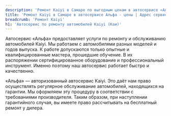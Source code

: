 ```yaml
---
description: 'Ремонт Kaiyi в Самаре по выгодным ценам в автосервисе «Альфа». Приглашаем всех владельцев Kaiyi на техническое обслуживание!'
title: 'Ремонт Kaiyi в Самаре в автосервисе Альфа - цены | Адрес сервиса Каи'
breadcrumb: 'Ремонт Kaiyi'
h1: 'Автосервис по ремонту автомобилей Kaiyi (Каи)'
---
```


<p>
	 Автосервис «Альфа» предоставляет услуги по ремонту и обслуживанию автомобилей Kaiyi. Мы работаем с автомобилями разных моделей и годов выпуска. К работе допускаются только опытные и квалифицированные мастера, прошедшие обучение. В их распоряжении сертифицированное оборудование и профессиональный инструмент. Именно поэтому наш автосервис работает быстро и качественно.
</p>
<p>
	 «Альфа» — авторизованный автосервис Kaiyi. Это даёт нам право осуществлять регулярное обслуживание автомобилей, находящихся на гарантии. Мы оформляем эту процедуру в соответствии с требованиями производителя. Таким образом, при наступлении гарантийного случая, вы имеете право рассчитывать на бесплатный ремонт у дилера.
</p>
